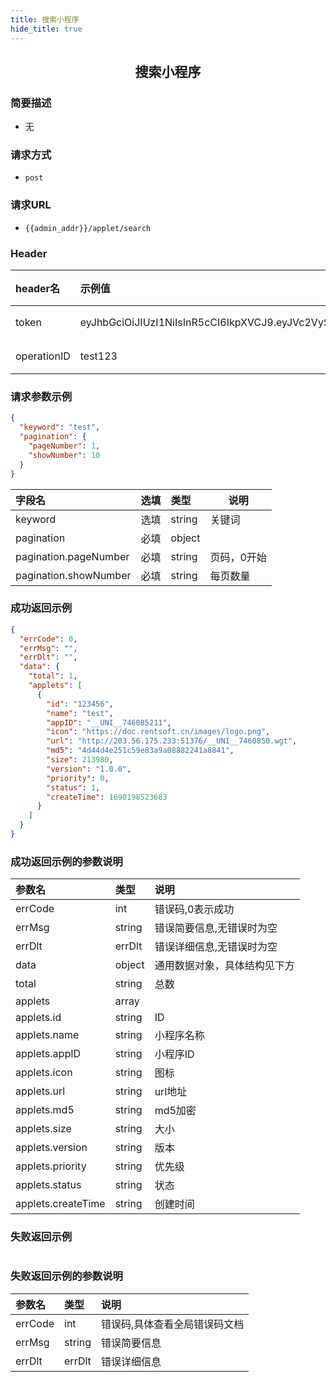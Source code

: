 ```yaml
---
title: 搜索小程序
hide_title: true
---
```


<center>

## 搜索小程序

</center>

### 简要描述
- 无
### 请求方式
- `post` 
### 请求URL
- `{{admin_addr}}/applet/search` 


### Header
|header名|示例值|选填|类型|说明|
|:----    |:-------    |:--- |---|------      |
|token|eyJhbGciOiJIUzI1NiIsInR5cCI6IkpXVCJ9.eyJVc2VySUQiOiJhZG1pbjIiLCJVc2VyVHlwZSI6MiwiZXhwIjoxNjk4OTE4Njg5LCJuYmYiOjE2OTExNDIzODksImlhdCI6MTY5MTE0MjY4OX0.oIpGc9Ka7tTuPYY34PeiqJwvfF0QZnhInomktOCtYAc|必填|string||
|operationID|test123|必填|string||


### 请求参数示例


```json
{
  "keyword": "test",
  "pagination": {
    "pageNumber": 1,
    "showNumber": 10
  }
}
```
|字段名|选填|类型|说明|
|:----    |:-------    |:--- |---|
|keyword|选填|string|关键词|
|pagination|必填|object||
|pagination.pageNumber|必填|string|页码，0开始|
|pagination.showNumber|必填|string|每页数量|
### 成功返回示例


```json
{
  "errCode": 0,
  "errMsg": "",
  "errDlt": "",
  "data": {
    "total": 1,
    "applets": [
      {
        "id": "123456",
        "name": "test",
        "appID": "__UNI__746085211",
        "icon": "https://doc.rentsoft.cn/images/logo.png",
        "url": "http://203.56.175.233:51376/__UNI__7460850.wgt",
        "md5": "4d44d4e251c59e83a9a08882241a8841",
        "size": 213980,
        "version": "1.0.0",
        "priority": 0,
        "status": 1,
        "createTime": 1690198523683
      }
    ]
  }
}
```
### 成功返回示例的参数说明


|参数名|类型|说明|
|:----    |:-------    |:--- |
|errCode|int|错误码,0表示成功|
|errMsg|string|错误简要信息,无错误时为空|
|errDlt|errDlt|错误详细信息,无错误时为空|
|data|object|通用数据对象，具体结构见下方|
|total|string|总数|
|applets|array||
|applets.id|string|ID|
|applets.name|string|小程序名称|
|applets.appID|string|小程序ID|
|applets.icon|string|图标|
|applets.url|string|url地址|
|applets.md5|string|md5加密|
|applets.size|string|大小|
|applets.version|string|版本|
|applets.priority|string|优先级|
|applets.status|string|状态|
|applets.createTime|string|创建时间|
### 失败返回示例


```json

```
### 失败返回示例的参数说明


|参数名|类型|说明|
|:----    |:-------    |:--- |
|errCode|int|错误码,具体查看全局错误码文档|
|errMsg|string|错误简要信息|
|errDlt|errDlt|错误详细信息|
